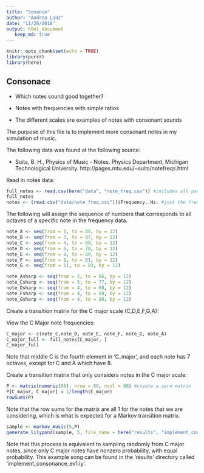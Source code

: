 ```yaml
---
title: "Sonance"
author: "Andrea Lanz"
date: "11/26/2018"
output: html_document
   keep_md: true
---
```


```r
knitr::opts_chunk$set(echo = TRUE)
library(purrr)
library(here)
```

## Consonace 

 - Which notes sound good together?
 
 - Notes with frequencies with simple ratios
 
 - The different scales are examples of notes with consonant sounds

The purpose of this file is to implement more consonant notes in my simulation of music. 

The following data was found at the following source:

 - Suits, B. H., Physics of Music - Notes. Physics Department, Michigan Technological University. http://pages.mtu.edu/~suits/notefreqs.html

Read in notes data:
```r
full_notes <- read.csv(here("data", "note_freq.csv")) #includes all parts of dataframe
full_notes
notes <- (read.csv("data/note_freq.csv"))$Frequency..Hz. #just the frequencies
```

The following will assign the sequence of numbers that corresponds to all octaves of a specific note in the frequency data.
```r
note_A <- seq(from = 1, to = 85, by = 12)
note_B <- seq(from = 3, to = 87, by = 12)
note_C <- seq(from = 4, to = 88, by = 12)
note_D <- seq(from = 6, to = 78, by = 12)
note_E <- seq(from = 8, to = 80, by = 12)
note_F <- seq(from = 9, to = 81, by = 12)
note_G <- seq(from = 11, to = 83, by = 12)

note_Asharp <- seq(from = 2, to = 86, by = 12)
note_Csharp <- seq(from = 5, to = 77, by = 12)
note_Dsharp <- seq(from = 4, to = 88, by = 12)
note_Fsharp <- seq(from = 4, to = 88, by = 12)
note_Gsharp <- seq(from = 4, to = 88, by = 12)
```

Create a transition matrix for the C major scale (C,D,E,F,G,A):

View the C Major note frequencies:
```r
C_major <- c(note_C,note_D, note_E, note_F, note_G, note_A)
C_major_full <- full_notes[C_major, ] 
C_major_full
```

Note that middle C is the fourth element in 'C_major', and each note has 7 octaves, except for C and A which have 8. 

Create a transition matrix that only considers notes in the C major scale:
```r
P <- matrix(numeric(88), nrow = 88, ncol = 88) #create a zero matrix
P[C_major, C_major] = 1/length(C_major)
rowSums(P)
```

Note that the row sums for the matrix are all 1 for the notes that we are considering, which is what is expected for a Markov transition matrix. 

```r
sample <- markov_music(5,P)
generate_lilypond(sample, 5, file_name = here("results", "implement_consonance_ex1.ly"))
```

Note that this process is equivalent to sampling randomly from C major notes, since only C major notes have nonzero probability, with equal probability. This example song can be found in the 'results' directory called 'implement_consonance_ex1.ly'.




